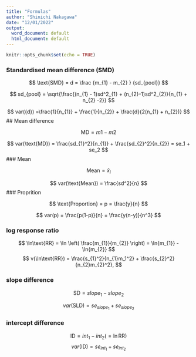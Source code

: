 ```yaml
---
title: "Formulas"
author: "Shinichi Nakagawa"
date: "12/01/2022"
output:
  word_document: default
  html_document: default
---
```


```r
knitr::opts_chunk$set(echo = TRUE)
```

### Standardised mean difference (SMD)

$$
\text{SMD} = d = \frac  {m_{1} - m_{2} } {sd_{pool}} 
$$

$$
sd_{pool} = \sqrt{\frac{(n_{1} - 1)sd^2_{1} + (n_{2}-1)sd^2_{2}}{n_{1} + n_{2} -2}}
$$

$$
var({d}) =\frac{1}{n_{1}} + \frac{1}{n_{2}}  + \frac{d}{2(n_{1} + n_{2})}
$$
## Mean difference

$$
\text{MD} = m{1} - m{2}
$$

$$
var(\text{MD}) = \frac{sd_{1}^2}{n_{1}} + \frac{sd_{2}^2}{n_{2}} = se_1 + se_2
$$
### Mean

$$
\text{Mean} = \bar{x}_{i}
$$

$$
var(\text{Mean}) = \frac{sd^2}{n}
$$
### Proprition

$$
\text{Proportion} = p = \frac{y}{n}
$$


$$
var(p) = \frac{p(1-p)}{n}  = \frac{y(n-y)}{n^3}
$$


### log response ratio 


$$
\ln\text{RR} = \ln \left( \frac{m_{1}}{m_{2}} \right) = \ln{m_{1}} - \ln{m_{2}}
$$
$$
v(\ln\text{RR}) = \frac{s_{1}^2}{n_{1}m_1^2} +  \frac{s_{2}^2}{n_{2}m_{2}^2},
$$


### slope difference

$$
\text{SD} = slope_{1} - slope_{2}
$$

$$
var(\text{SLD}) = se_{slope_1} +  se_{slope_2}
$$


### intercept difference

$$
\text{ID} = int_{1} - int_{2} (= \ln\text{RR})
$$
$$
var(\text{ID}) = se_{int_1} +  se_{int_2}
$$
